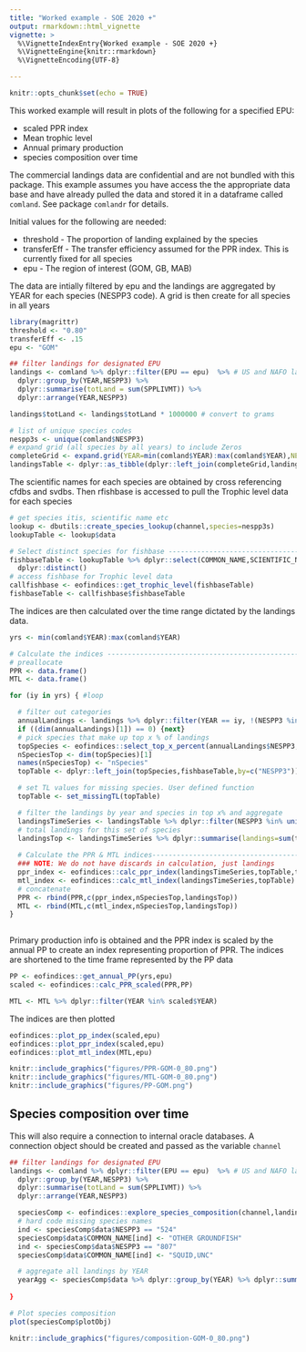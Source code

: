 ```yaml
---
title: "Worked example - SOE 2020 +"
output: rmarkdown::html_vignette
vignette: >
  %\VignetteIndexEntry{Worked example - SOE 2020 +}
  %\VignetteEngine{knitr::rmarkdown}
  %\VignetteEncoding{UTF-8}

---
```


```r
knitr::opts_chunk$set(echo = TRUE)
```

This worked example will result in plots of the following for a specified EPU:

* scaled PPR index
* Mean trophic level
* Annual primary production
* species composition over time

The commercial landings data are confidential and are not bundled with this package. This example assumes you have access the the appropriate data base and have already pulled the data and stored it in a dataframe called `comland`. See package `comlandr` for details.

Initial values for the following are needed: 

* threshold - The proportion of landing explained by the species
* transferEff - The transfer efficiency assumed for the PPR index. This is currently fixed for all species
* epu - The region of interest (GOM, GB, MAB)

The data are intially filtered by epu and the landings are aggregated by YEAR for each species (NESPP3 code). A grid is then create for all species in all years

``` r
library(magrittr)
threshold <- "0.80"
transferEff <- .15
epu <- "GOM" 

## filter landings for designated EPU
landings <- comland %>% dplyr::filter(EPU == epu)  %>% # US and NAFO landings
  dplyr::group_by(YEAR,NESPP3) %>%
  dplyr::summarise(totLand = sum(SPPLIVMT)) %>% 
  dplyr::arrange(YEAR,NESPP3)

landings$totLand <- landings$totLand * 1000000 # convert to grams

# list of unique species codes
nespp3s <- unique(comland$NESPP3)
# expand grid (all species by all years) to include Zeros
completeGrid <- expand.grid(YEAR=min(comland$YEAR):max(comland$YEAR),NESPP3=nespp3s,stringsAsFactors = F)
landingsTable <- dplyr::as_tibble(dplyr::left_join(completeGrid,landings,by=c("YEAR","NESPP3")))


```


The scientific names for each species are obtained by cross referencing cfdbs and svdbs. Then rfishbase is accessed to pull the Trophic level data for each species

```r
# get species itis, scientific name etc
lookup <- dbutils::create_species_lookup(channel,species=nespp3s)
lookupTable <- lookup$data

# Select distinct species for fishbase ------------------------------------
fishbaseTable <- lookupTable %>% dplyr::select(COMMON_NAME,SCIENTIFIC_NAME,NESPP3) %>%
  dplyr::distinct()
# access fishbase for Trophic level data
callfishbase <- eofindices::get_trophic_level(fishbaseTable)
fishbaseTable <- callfishbase$fishbaseTable

```

The indices are then calculated over the time range dictated by the landings data.

```r
yrs <- min(comland$YEAR):max(comland$YEAR)

# Calculate the indices ---------------------------------------------------
# preallocate
PPR <- data.frame()
MTL <- data.frame()

for (iy in yrs) { #loop

  # filter out categories 
  annualLandings <- landings %>% dplyr::filter(YEAR == iy, !(NESPP3 %in% c("526","529","817","832","806"))) # OTHER FISH, ROCKWEED, SEAWEED, 806 = sea cucumbers
  if ((dim(annualLandings)[1]) == 0) {next}
  # pick species that make up top x % of landings
  topSpecies <- eofindices::select_top_x_percent(annualLandings$NESPP3,annualLandings$totLand,threshold)
  nSpeciesTop <- dim(topSpecies)[1]
  names(nSpeciesTop) <- "nSpecies"
  topTable <- dplyr::left_join(topSpecies,fishbaseTable,by=c("NESPP3"))

  # set TL values for missing species. User defined function
  topTable <- set_missingTL(topTable)

  # filter the landings by year and species in top x% and aggregate
  landingsTimeSeries <- landingsTable %>% dplyr::filter(NESPP3 %in% unique(topTable$NESPP3),YEAR == iy)
  # total landings for this set of species
  landingsTop <- landingsTimeSeries %>% dplyr::summarise(landings=sum(totLand))
  
  # Calculate the PPR & MTL indices------------------------------------------
  ### NOTE: We do not have discards in calculation, just landings
  ppr_index <- eofindices::calc_ppr_index(landingsTimeSeries,topTable,transferEff)
  mtl_index <- eofindices::calc_mtl_index(landingsTimeSeries,topTable)  
  # concatenate  
  PPR <- rbind(PPR,c(ppr_index,nSpeciesTop,landingsTop))  
  MTL <- rbind(MTL,c(mtl_index,nSpeciesTop,landingsTop))
} 
  
```

Primary production info is obtained and the PPR index is scaled by the annual PP to create an index representing proportion of PPR. The indices are shortened to the time frame represented by the PP data

```r
PP <- eofindices::get_annual_PP(yrs,epu)
scaled <- eofindices::calc_PPR_scaled(PPR,PP)

MTL <- MTL %>% dplyr::filter(YEAR %in% scaled$YEAR)

```

The indices are then plotted

```r
eofindices::plot_pp_index(scaled,epu)
eofindices::plot_ppr_index(scaled,epu)
eofindices::plot_mtl_index(MTL,epu)

```

```r
knitr::include_graphics("figures/PPR-GOM-0_80.png")
knitr::include_graphics("figures/MTL-GOM-0_80.png")
knitr::include_graphics("figures/PP-GOM.png")
```


## Species composition over time

This will also require a connection to internal oracle databases. A connection object should be created and passed as the variable `channel`

```r

## filter landings for designated EPU
landings <- comland %>% dplyr::filter(EPU == epu)  %>% # US and NAFO landings
  dplyr::group_by(YEAR,NESPP3) %>%
  dplyr::summarise(totLand = sum(SPPLIVMT)) %>% 
  dplyr::arrange(YEAR,NESPP3)

  speciesComp <- eofindices::explore_species_composition(channel,landings,as.numeric(threshold),catchCN="totLand")
  # hard code missing species names
  ind <- speciesComp$data$NESPP3 == "524"
  speciesComp$data$COMMON_NAME[ind] <- "OTHER GROUNDFISH"
  ind <- speciesComp$data$NESPP3 == "807"
  speciesComp$data$COMMON_NAME[ind] <- "SQUID,UNC"

  # aggregate all landings by YEAR  
  yearAgg <- speciesComp$data %>% dplyr::group_by(YEAR) %>% dplyr::summarize(totLand=sum(LANDINGS,na.rm = T))
  
}

# Plot species composition
plot(speciesComp$plotObj)

```


```r
knitr::include_graphics("figures/composition-GOM-0_80.png")
```


